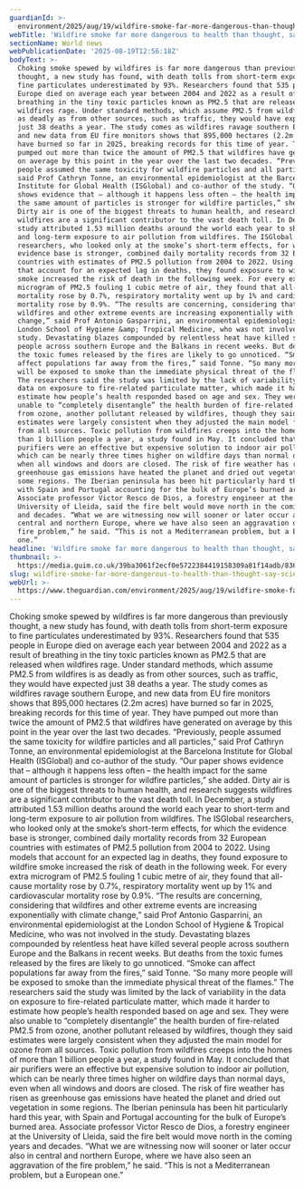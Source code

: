 ```yaml
---
guardianId: >-
  environment/2025/aug/19/wildfire-smoke-far-more-dangerous-than-thought-say-scientists
webTitle: 'Wildfire smoke far more dangerous to health than thought, say scientists'
sectionName: World news
webPublicationDate: '2025-08-19T12:56:18Z'
bodyText: >-
  Choking smoke spewed by wildfires is far more dangerous than previously
  thought, a new study has found, with death tolls from short-term exposure to
  fine particulates underestimated by 93%. Researchers found that 535 people in
  Europe died on average each year between 2004 and 2022 as a result of
  breathing in the tiny toxic particles known as PM2.5 that are released when
  wildfires rage. Under standard methods, which assume PM2.5 from wildfires is
  as deadly as from other sources, such as traffic, they would have expected
  just 38 deaths a year. The study comes as wildfires ravage southern Europe,
  and new data from EU fire monitors shows that 895,000 hectares (2.2m acres)
  have burned so far in 2025, breaking records for this time of year. They have
  pumped out more than twice the amount of PM2.5 that wildfires have generated
  on average by this point in the year over the last two decades. “Previously,
  people assumed the same toxicity for wildfire particles and all particles,”
  said Prof Cathryn Tonne, an environmental epidemiologist at the Barcelona
  Institute for Global Health (ISGlobal) and co-author of the study. “Our paper
  shows evidence that – although it happens less often – the health impact for
  the same amount of particles is stronger for wildfire particles,” she added.
  Dirty air is one of the biggest threats to human health, and research suggests
  wildfires are a significant contributor to the vast death toll. In December, a
  study attributed 1.53 million deaths around the world each year to short-term
  and long-term exposure to air pollution from wildfires. The ISGlobal
  researchers, who looked only at the smoke’s short-term effects, for which the
  evidence base is stronger, combined daily mortality records from 32 European
  countries with estimates of PM2.5 pollution from 2004 to 2022. Using models
  that account for an expected lag in deaths, they found exposure to wildfire
  smoke increased the risk of death in the following week. For every extra
  microgram of PM2.5 fouling 1 cubic metre of air, they found that all-cause
  mortality rose by 0.7%, respiratory mortality went up by 1% and cardiovascular
  mortality rose by 0.9%. “The results are concerning, considering that
  wildfires and other extreme events are increasing exponentially with climate
  change,” said Prof Antonio Gasparrini, an environmental epidemiologist at the
  London School of Hygiene &amp; Tropical Medicine, who was not involved in the
  study. Devastating blazes compounded by relentless heat have killed several
  people across southern Europe and the Balkans in recent weeks. But deaths from
  the toxic fumes released by the fires are likely to go unnoticed. “Smoke can
  affect populations far away from the fires,” said Tonne. “So many more people
  will be exposed to smoke than the immediate physical threat of the flames.”
  The researchers said the study was limited by the lack of variability in the
  data on exposure to fire-related particulate matter, which made it harder to
  estimate how people’s health responded based on age and sex. They were also
  unable to “completely disentangle” the health burden of fire-related PM2.5
  from ozone, another pollutant released by wildfires, though they said
  estimates were largely consistent when they adjusted the main model for ozone
  from all sources. Toxic pollution from wildfires creeps into the homes of more
  than 1 billion people a year, a study found in May. It concluded that air
  purifiers were an effective but expensive solution to indoor air pollution,
  which can be nearly three times higher on wildfire days than normal days, even
  when all windows and doors are closed. The risk of fire weather has risen as
  greenhouse gas emissions have heated the planet and dried out vegetation in
  some regions. The Iberian peninsula has been hit particularly hard this year,
  with Spain and Portugal accounting for the bulk of Europe’s burned area.
  Associate professor Victor Resco de Dios, a forestry engineer at the
  University of Lleida, said the fire belt would move north in the coming years
  and decades. “What we are witnessing now will sooner or later occur also in
  central and northern Europe, where we have also seen an aggravation of the
  fire problem,” he said. “This is not a Mediterranean problem, but a European
  one.”
headline: 'Wildfire smoke far more dangerous to health than thought, say scientists'
thumbnail: >-
  https://media.guim.co.uk/39ba3061f2ecf0e5722384419158309a81f14adb/836_0_4164_3333/500.jpg
slug: wildfire-smoke-far-more-dangerous-to-health-than-thought-say-scientists
webUrl: >-
  https://www.theguardian.com/environment/2025/aug/19/wildfire-smoke-far-more-dangerous-than-thought-say-scientists
---
```

Choking smoke spewed by wildfires is far more dangerous than previously thought, a new study has found, with death tolls from short-term exposure to fine particulates underestimated by 93%. Researchers found that 535 people in Europe died on average each year between 2004 and 2022 as a result of breathing in the tiny toxic particles known as PM2.5 that are released when wildfires rage. Under standard methods, which assume PM2.5 from wildfires is as deadly as from other sources, such as traffic, they would have expected just 38 deaths a year. The study comes as wildfires ravage southern Europe, and new data from EU fire monitors shows that 895,000 hectares (2.2m acres) have burned so far in 2025, breaking records for this time of year. They have pumped out more than twice the amount of PM2.5 that wildfires have generated on average by this point in the year over the last two decades. “Previously, people assumed the same toxicity for wildfire particles and all particles,” said Prof Cathryn Tonne, an environmental epidemiologist at the Barcelona Institute for Global Health (ISGlobal) and co-author of the study. “Our paper shows evidence that – although it happens less often – the health impact for the same amount of particles is stronger for wildfire particles,” she added. Dirty air is one of the biggest threats to human health, and research suggests wildfires are a significant contributor to the vast death toll. In December, a study attributed 1.53 million deaths around the world each year to short-term and long-term exposure to air pollution from wildfires. The ISGlobal researchers, who looked only at the smoke’s short-term effects, for which the evidence base is stronger, combined daily mortality records from 32 European countries with estimates of PM2.5 pollution from 2004 to 2022. Using models that account for an expected lag in deaths, they found exposure to wildfire smoke increased the risk of death in the following week. For every extra microgram of PM2.5 fouling 1 cubic metre of air, they found that all-cause mortality rose by 0.7%, respiratory mortality went up by 1% and cardiovascular mortality rose by 0.9%. “The results are concerning, considering that wildfires and other extreme events are increasing exponentially with climate change,” said Prof Antonio Gasparrini, an environmental epidemiologist at the London School of Hygiene &amp; Tropical Medicine, who was not involved in the study. Devastating blazes compounded by relentless heat have killed several people across southern Europe and the Balkans in recent weeks. But deaths from the toxic fumes released by the fires are likely to go unnoticed. “Smoke can affect populations far away from the fires,” said Tonne. “So many more people will be exposed to smoke than the immediate physical threat of the flames.” The researchers said the study was limited by the lack of variability in the data on exposure to fire-related particulate matter, which made it harder to estimate how people’s health responded based on age and sex. They were also unable to “completely disentangle” the health burden of fire-related PM2.5 from ozone, another pollutant released by wildfires, though they said estimates were largely consistent when they adjusted the main model for ozone from all sources. Toxic pollution from wildfires creeps into the homes of more than 1 billion people a year, a study found in May. It concluded that air purifiers were an effective but expensive solution to indoor air pollution, which can be nearly three times higher on wildfire days than normal days, even when all windows and doors are closed. The risk of fire weather has risen as greenhouse gas emissions have heated the planet and dried out vegetation in some regions. The Iberian peninsula has been hit particularly hard this year, with Spain and Portugal accounting for the bulk of Europe’s burned area. Associate professor Victor Resco de Dios, a forestry engineer at the University of Lleida, said the fire belt would move north in the coming years and decades. “What we are witnessing now will sooner or later occur also in central and northern Europe, where we have also seen an aggravation of the fire problem,” he said. “This is not a Mediterranean problem, but a European one.”
